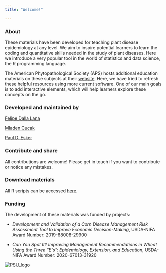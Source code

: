 ```yaml
---
title: "Welcome!"

---
```



### About

These materials have been developed for teaching plant disease epidemiology at any level. We aim to inspire potential learners to learn the coding and quantitative skills needed in the study of plant diseases. Here we introduce a very popular tool in the world of statistics and data science, the R programming language. 

The American Phytopathological Society (APS) hosts additional education materials on these subjects at their [website](https://www.apsnet.org/edcenter/disimpactmngmnt/topc/EcologyAndEpidemiologyInR/Pages/default.aspx). Here, we have tried to refresh these helpful resources using more current software. One of our main goals is to add interactive elements, which will help learners explore these concepts on the go. 

 
### Developed and maintained by 
[Felipe Dalla Lana](https://www.lsu.edu/agriculture/plant/about/faculty-staff/lana.php)

[Mladen Cucak](https://mladencucak.netlify.app/)

[Paul D. Esker](https://plantpath.psu.edu/directory/pde6)


### Contribute and share

All contributions are welcome! Please get in touch if you want to contribute or notice any mistakes. 


### Download materials 
All R scripts can be accessed [here](https://github.com/mndepriest/web_epidem).

### Funding

The development of these materials was funded by projects:

-   *Development and Validation of a Corn Disease Management Risk Assessment Tool to Improve Economic Decision-Making*, USDA-NIFA Award Number: 2019-68008-29900

-   *Can You Spot It? Improving Management Recommendations in Wheat Using the Three "E\`s": Epidemiology, Extension, and Education*, USDA-NIFA Award Number: 2020-67013-31920

[![PSU_logo](./figures/PSU_logo.png "PPEM website")](https://plantpath.psu.edu/)
